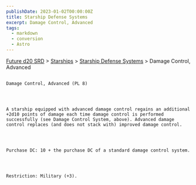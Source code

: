 ```yaml
---
publishDate: 2023-01-02T00:00:00Z
title: Starship Defense Systems
excerpt: Damage Control, Advanced
tags:
  - markdown
  - conversion
  - Astro
---
```







[Future d20 SRD](/#futureD20)
     > [Starships](future-d20-srd-starships-index)
     > [Starship Defense Systems](future-d20-srd-starships-starship-defense-systems-index)
     > Damage Control, Advanced
    




## 
    Damage Control, Advanced (PL 8)
   



    A starship equipped with advanced damage control regains an additional +2d10 points of damage each time damage control is performed successfully (see Damage Control System, above). Advanced damage control replaces (and does not stack with) improved damage control.
   



    Purchase DC: 10 + the purchase DC of a standard damage control system.
   



    Restriction: Military (+3).
   





